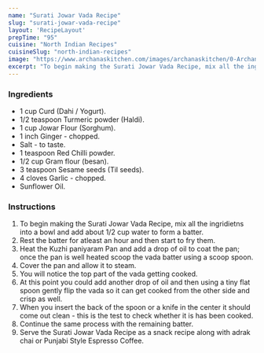 ---
name: "Surati Jowar Vada Recipe"
slug: "surati-jowar-vada-recipe"
layout: 'RecipeLayout'
prepTime: "95"
cuisine: "North Indian Recipes"
cuisineSlug: "north-indian-recipes"
image: "https://www.archanaskitchen.com/images/archanaskitchen/0-Archanas-Kitchen-Recipes/2017/10-oct/Surati_Jowar_Vada_Recipe-9466.jpg"
excerpt: "To begin making the Surati Jowar Vada Recipe, mix all the ingridietns into a bowl and add about 12 cup water to form a batter"
---

### Ingredients

- 1 cup Curd (Dahi / Yogurt).
- 1/2 teaspoon Turmeric powder (Haldi).
- 1 cup Jowar Flour (Sorghum).
- 1 inch Ginger - chopped.
- Salt - to taste.
- 1 teaspoon Red Chilli powder.
- 1/2 cup Gram flour (besan).
- 3 teaspoon Sesame seeds (Til seeds).
- 4 cloves Garlic - chopped.
- Sunflower Oil.

### Instructions

1. To begin making the Surati Jowar Vada Recipe, mix all the ingridietns into a bowl and add about 1/2 cup water to form a batter.
1. Rest the batter for atleast an hour and then start to fry them.
1. Heat the Kuzhi paniyaram Pan and add a drop of oil to coat the pan; once the pan is well heated scoop the vada batter using a scoop spoon.
1. Cover the pan and allow it to steam.
1. You will notice the top part of the vada getting cooked.
1. At this point you could add another drop of oil and then using a tiny flat spoon gently flip the vada so it can get cooked from the other side and crisp as well.
1. When you insert the back of the spoon or a knife in the center it should come out clean - this is the test to check whether it is has been cooked.
1. Continue the same process with the remaining batter.
1. Serve the Surati Jowar Vada Recipe as a snack recipe along with adrak chai or Punjabi Style Espresso Coffee.
